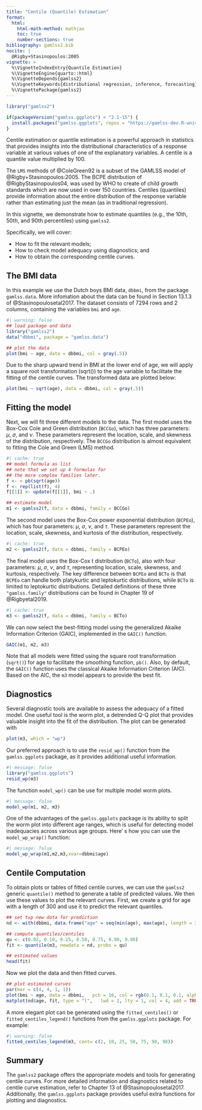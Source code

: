 ```yaml
---
title: "Centile (Quantile) Estimation"
format: 
  html:
    html-math-method: mathjax
    toc: true
    number-sections: true
bibliography: gamlss2.bib
nocite: |
  @Rigby+Stasinopoulos:2005
vignette: >
  %\VignetteIndexEntry{Quantile Estimation}
  %\VignetteEngine{quarto::html}
  %\VignetteDepends{gamlss2}
  %\VignetteKeywords{distributional regression, inference, forecasting}
  %\VignettePackage{gamlss2}
---
```


```r
library("gamlss2")

if(packageVersion("gamlss.ggplots") < "2.1-15") {
  install.packages("gamlss.ggplots", repos = "https://gamlss-dev.R-universe.dev")
}
```

Centile estimation or quantile estimation is a powerful approach in statistics that
provides insights into the distributional characteristics of a response variable at
various values of one of the explanatory variables. A centile is a quantile value multiplied by 100.

The `LMS` methods of @ColeGreen92 is a subset of the GAMLSS model of @Rigby+Stasinopoulos:2005.
The BCPE  distribution  of @RigbyStasinopoulos04, was used by WHO to create of child growth
standards which are now used in over 150 countries. Centiles (quantiles) provide information
about the entire distribution of the response variable rather than estimating just the mean
(as in traditional regression).

In this vignette, we demonstrate how to estimate quantiles
(e.g., the 10th, 50th, and 90th percentiles) using `gamlss2`.

Specifically, we will cover:

* How to fit the relevant models;
* How to check model adequacy using diagnostics; and
* How to obtain the corresponding centile curves.

## The BMI data

In this example we use the Dutch boys BMI data, `dbbmi`, from the package `gamlss.data`.
More infomation about the data can be found in Section 13.1.3 of @Stasinopoulosetal2017.
The dataset consists of $7294$ rows and $2$ columns, containing the variables `bmi` and `age`.

```r
#| warning: false 
## load package and data
library("gamlss2")
data("dbbmi", package = "gamlss.data")

## plot the data
plot(bmi ~ age, data = dbbmi, col = gray(.5))
```

Due to the sharp upward trend in BMI at the lower end of age, we will apply a square root
transformation (sqrt()) to the age variable to facilitate the fitting of the centile curves.
The transformed data are plotted below:

```r
plot(bmi ~ sqrt(age), data = dbbmi, col = gray(.5))
```

## Fitting the model

Next, we will fit three different models to the data. The first model uses the Box-Cox Cole and
Green distribution (`BCCGo`), which has three parameters: $\mu$, $\sigma$, and $\nu$. These
parameters represent the location, scale, and skewness of the distribution, respectively.
The `BCCGo` distribution is almost equivalent to fitting the Cole and Green (LMS) method.

```r
#| cache: true
## model formula as list
## note that we set up 4 formulas for
## the more complex families later.
f <- ~ pb(sqrt(age))
f <- rep(list(f), 4)
f[[1]] <- update(f[[1]], bmi ~ .)

## estimate model
m1 <- gamlss2(f, data = dbbmi, family = BCCGo)
```

The second model uses the Box-Cox power exponential distribution (`BCPEo`), which has four
parameters: $\mu$, $\sigma$, $\nu$, and $\tau$. These parameters represent the location,
scale, skewness, and kurtosis of the distribution, respectively.

```r
#| cache: true
m2 <- gamlss2(f, data = dbbmi, family = BCPEo)
```

The final model uses the Box-Cox t distribution (`BCTo`), also with four parameters:
$\mu$, $\sigma$, $\nu$, and $\tau$, representing location, scale, skewness, and kurtosis,
respectively. The key difference between `BCPEo` and `BCTo` is that `BCPEo` can handle both
platykurtic and leptokurtic distributions, while `BCTo` is limited to leptokurtic distributions.
Detailed definitions of these three `"gamlss.family"` distributions can be found in
Chapter 19 of @Rigbyetal2019.

```r
#| cache: true
m3 <- gamlss2(f, data = dbbmi, family = BCTo)
```

We can now select the best-fitting model using the generalized Akaike Information Criterion (GAIC),
implemented in the `GAIC()` function.

```r
GAIC(m1, m2, m3)
```

Note that all models were fitted using the square root transformation (`sqrt()`) for age to
facilitate the smoothing function, `pb()`. Also, by default, the `GAIC()` function uses
the classical Akaike Information Criterion (AIC). Based on the AIC, the `m3` model appears
to provide the best fit.

## Diagnostics

Several diagnostic tools are available to assess the adequacy of a fitted model. One useful tool
is the worm plot, a detrended Q-Q plot that provides valuable insight into the fit of the
distribution. The plot can be generated with   

```r
plot(m3, which = "wp")
```

Our preferred approach is to use the `resid_wp()` function from the `gamlss.ggplots` package,
as it provides additional useful information.

```r
#| message: false
library("gamlss.ggplots")
resid_wp(m3)
```
The function `model_wp()` can be use for multiple model worm plots.  
```r
#| message: false
model_wp(m1, m2, m3)
```

One of the advantages of the `gamlss.ggplots` package is its ability to split the worm plot
into different age ranges, which is useful for detecting model inadequacies across various
age groups. Here' s how you can use the `model_wp_wrap()` function:
    
```r
#| message: false
model_wp_wrap(m1,m2,m3,xvar=dbbmi$age)
```

## Centile Computation

To obtain plots or tables of fitted centile curves, we can use the `gamlss2` generic `quantile()`
method to generate a table of predicted values. We then use these values to plot the
relevant curves. First, we create a grid for age with a length of 300 and use it to
predict the relevant quantiles.

```r
## set tup new data for prediction
nd <- with(dbbmi, data.frame("age" = seq(min(age), max(age), length = 300)))

## compute quantiles/centiles
qu <- c(0.02, 0.10, 0.25, 0.50, 0.75, 0.90, 0.98)
fit <- quantile(m3, newdata = nd, probs = qu)

## estimated values
head(fit)
```

Now we plot the data and then fitted curves. 

```r
## plot estimated curves
par(mar = c(4, 4, 1, 1)) 
plot(bmi ~ age, data = dbbmi,   pch = 16, col = rgb(0.1, 0.1, 0.1, alpha = 0.1)) 
matplot(nd$age, fit, type = "l",   lwd = 2, lty = 1, col = 4, add = TRUE)
```

A more elegant plot can be generated using the `fitted_centiles()` or `fitted_centiles_legend()`
functions from the `gamlss.ggplots` package. For example:

```r
#| warning: false   
fitted_centiles_legend(m3, cent= c(2, 10, 25, 50, 75, 90, 98))
```

## Summary

The `gamlss2` package offers the appropriate models and tools for generating centile curves.
For more detailed information and diagnostics related to centile curve estimation, refer to
Chapter 13 of @Stasinopoulosetal2017. Additionally, the `gamlss.ggplots` package provides
useful extra functions for plotting and diagnostics.

